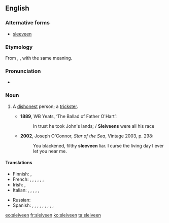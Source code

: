 {{was wotd|2010|March|17}}
==English==

===Alternative forms===
* [[sleeveen]]

===Etymology===
From {{etyl|ga}} {{term|slíghbhín|lang=ga}}, {{term|slíbhín|lang=ga}}, with the same meaning.

===Pronunciation===
* {{IPA|/ˈsliːviːn/}}

===Noun===
{{en-noun}}

# {{Ireland}} A [[dishonest]] person; a [[trickster]].
#* '''1889''', WB Yeats, ‘The Ballad of Father O'Hart’:
#*: In trust he took John's lands; / '''Sleiveens''' were all his race
#* '''2002''', Joseph O'Connor, ''Star of the Sea'', Vintage 2003, p. 298:
#*: You blackened, filthy '''sleeveen''' liar. I curse the living day I ever let you near me.

====Translations====
{{trans-top|dishonest person; trickster}}
* Finnish: {{t|fi|koijari}}, {{t|fi|sluibari}}
* French: {{t+|fr|escroc}}, {{t+|fr|filou}}, {{t|fr|aigrefin}}, {{t+|fr|fripon}}, {{t+|fr|larron}}, {{t|fr|chevalier d'industrie}}, {{t+|fr|tricheur}}
* Irish: {{t|ga|slíghbhín}}, {{t|ga|slíbhín}}
* Italian: {{t-|it|truffatore}}, {{t+|it|mariolo}}, {{t+|it|farabutto}}, {{t-|it|imbroglione}}, {{t-|it|sbarazzino}}, {{t-|it|birichino}}
{{trans-mid}}
* Russian: {{t+|ru|обманщик|m}}
* Spanish: {{t+|es|ratero}}, {{t|es|timador}}, {{t|es|petardista}}, {{t-|es|estafador}}, {{t|es|caballero de industria}}, {{t-|es|pícaro}}, {{t|es|bribón}}, {{t+|es|tunante}}, {{t|es|truhán}}, {{t|es|taimado}}
{{trans-bottom}}

[[eo:sleiveen]]
[[fr:sleiveen]]
[[ko:sleiveen]]
[[ta:sleiveen]]